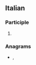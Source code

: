 ==Italian==

===Participle===
{{head|it|past participle form}}

# {{feminine singular of|it|travestito}}

===Anagrams===
* {{l|it|attestarvi}}, {{l|it|estrattiva}}